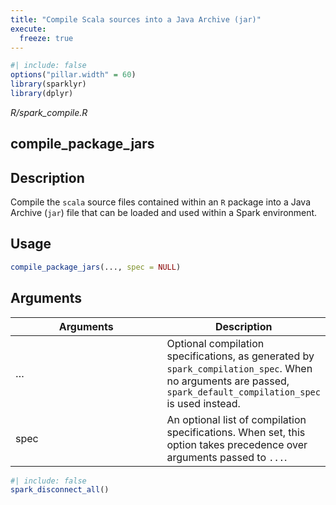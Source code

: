 ```yaml
---
title: "Compile Scala sources into a Java Archive (jar)"
execute:
  freeze: true
---
```


```r
#| include: false
options("pillar.width" = 60)
library(sparklyr) 
library(dplyr)
```

*R/spark_compile.R*

## compile_package_jars

## Description
Compile the `scala` source files contained within an `R` package into a Java Archive (`jar`) file that can be loaded and used within a Spark environment. 


## Usage
```r
compile_package_jars(..., spec = NULL) 
```

## Arguments
|Arguments|Description|
|---|---|
| ... | Optional compilation specifications, as generated by `spark_compilation_spec`. When no arguments are passed, `spark_default_compilation_spec` is used instead. |
| spec | An optional list of compilation specifications. When set, this option takes precedence over arguments passed to `...`. |








```r
#| include: false
spark_disconnect_all()
```
